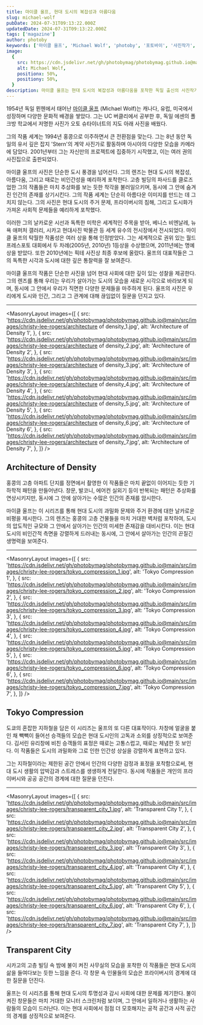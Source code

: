 ```yaml
---
title: 마이클 울프, 현대 도시의 복잡성과 아름다움
slug: michael-wolf
pubDate: 2024-07-31T09:13:22.000Z
updatedDate: 2024-07-31T09:13:22.000Z
tags: ['magazine']
author: photoby
keywords: ['마이클 울프', 'Michael Wolf', 'photoby', '포토바이', '사진작가', 'photography']
image:
  {
    src: https://cdn.jsdelivr.net/gh/photobymag/photobymag.github.io@main/src/images/michael-wolf/tokyo_compression_3.jpg,
    alt: Michael Wolf,
    positionx: 50%,
    positiony: 50%,
  }
description: 마이클 울프는 현대 도시의 복잡성과 아름다움을 포착한 독일 출신의 사진작가다. 그의 대표작 'Architecture of Density', 'Tokyo Compression', 'Transparent City'는 도시의 밀도, 인간 소외, 프라이버시 문제를 예리하게 드러낸다. 울프의 렌즈는 메가시티의 숨겨진 이야기를 포착하며, 우리에게 도시와 인간의 관계에 대해 깊이 있는 성찰을 요구한다.
---
```



1954년 독일 뮌헨에서 태어난 [마이클 울프](https://photomichaelwolf.com/?utm_source=referral&utm_medium=website&utm_campign=photoby_xyz) (Michael Wolf)는 캐나다, 유럽, 미국에서 성장하며 다양한 문화적 배경을 쌓았다.
그는 UC 버클리에서 공부한 후, 독일 에센의 폴크방 학교에서 저명한 사진가 오토 슈타이너트의 지도 아래 사진을 배웠다.

그의 작품 세계는 1994년 홍콩으로 이주하면서 큰 전환점을 맞는다. 그는 8년 동안 독일의 유서 깊은 잡지 'Stern'의 계약 사진가로 활동하며 아시아의 다양한 모습을 카메라에 담았다. 
2001년부터 그는 자신만의 프로젝트에 집중하기 시작했고, 이는 여러 권의 사진집으로 출판되었다.

마이클 울프의 사진은 단순한 도시 풍경을 넘어선다. 그의 렌즈는 현대 도시의 복잡성, 아름다움, 그리고 때로는 비인간성을 예리하게 포착한다. 
고층 빌딩의 파사드를 클로즈업한 그의 작품들은 마치 추상화를 보는 듯한 착각을 불러일으키며, 동시에 그 안에 숨겨진 인간의 존재를 상기시킨다.
그의 작품 세계는 단순히 아름다운 이미지를 만드는 데 그치지 않는다. 그의 사진은 현대 도시의 주거 문제, 프라이버시의 침해, 그리고 도시화가 가져온 사회적 문제들을 예리하게 포착했다.

이러한 그의 날카로운 시선과 독특한 미학은 세계적인 주목을 받아, 베니스 비엔날레, 뉴욕 애퍼처 갤러리, 시카고 현대사진 박물관 등 세계 유수의 전시장에서 전시되었다.
마이클 울프의 탁월한 작품성은 여러 상을 통해 인정받았다. 그는 세계적으로 권위 있는 월드프레스포토 대회에서 두 차례(2005년, 2010년) 1등상을 수상했으며, 2011년에는 명예상을 받았다.
또한 2010년에는 픽테 사진상 최종 후보에 올랐다. 울프의 대표작들은 그의 독특한 시각과 도시에 대한 깊은 통찰력을 잘 보여준다.

마이클 울프의 작품은 단순한 사진을 넘어 현대 사회에 대한 깊이 있는 성찰을 제공한다. 
그의 렌즈를 통해 우리는 우리가 살아가는 도시의 모습을 새로운 시각으로 바라보게 되며, 동시에 그 안에서 우리가 직면한 다양한 문제들을 마주하게 된다. 
울프의 사진은 우리에게 도시와 인간, 그리고 그 관계에 대해 끊임없이 질문을 던지고 있다.

---

<MasonryLayout
  images={[
    {
      src: 'https://cdn.jsdelivr.net/gh/photobymag/photobymag.github.io@main/src/images/christy-lee-rogers/architecture of density_1.jpg',
      alt: 'Architecture of Density 1',
    },
    {
      src: 'https://cdn.jsdelivr.net/gh/photobymag/photobymag.github.io@main/src/images/christy-lee-rogers/architecture of density_2.jpg',
      alt: 'Architecture of Density 2',
    },
    {
      src: 'https://cdn.jsdelivr.net/gh/photobymag/photobymag.github.io@main/src/images/christy-lee-rogers/architecture of density_3.jpg',
      alt: 'Architecture of Density 3',
    },
    {
      src: 'https://cdn.jsdelivr.net/gh/photobymag/photobymag.github.io@main/src/images/christy-lee-rogers/architecture of density_4.jpg',
      alt: 'Architecture of Density 4',
    },
    {
      src: 'https://cdn.jsdelivr.net/gh/photobymag/photobymag.github.io@main/src/images/christy-lee-rogers/architecture of density_5.jpg',
      alt: 'Architecture of Density 5',
    },
    {
      src: 'https://cdn.jsdelivr.net/gh/photobymag/photobymag.github.io@main/src/images/christy-lee-rogers/architecture of density_6.jpg',
      alt: 'Architecture of Density 6',
    },
    {
      src: 'https://cdn.jsdelivr.net/gh/photobymag/photobymag.github.io@main/src/images/christy-lee-rogers/architecture of density_7.jpg',
      alt: 'Architecture of Density 7',
    },
  ]}
/>

## Architecture of Density

홍콩의 고층 아파트 단지를 정면에서 촬영한 이 작품들은 마치 끝없이 이어지는 듯한 기하학적 패턴을 만들어낸다. 
창문, 발코니, 에어컨 실외기 등이 반복되는 패턴은 추상화를 연상시키지만, 동시에 그 안에 살아가는 수많은 인간의 존재를 암시한다.

마이클 울프는 이 시리즈를 통해 현대 도시의 과밀화 문제와 주거 환경에 대한 날카로운 비평을 제시한다.
그의 렌즈는 홍콩의 고층 건물들을 마치 거대한 벽처럼 포착하여, 도시의 압도적인 규모와 그 안에서 살아가는 인간의 미세한 존재감을 대비시킨다. 
이는 현대 도시의 비인간적 측면을 강렬하게 드러내는 동시에, 그 안에서 살아가는 인간의 끈질긴 생명력을 보여준다.

---

<MasonryLayout
  images={[
    {
      src: 'https://cdn.jsdelivr.net/gh/photobymag/photobymag.github.io@main/src/images/christy-lee-rogers/tokyo_compression_1.jpg',
      alt: 'Tokyo Compression 1',
    },
    {
      src: 'https://cdn.jsdelivr.net/gh/photobymag/photobymag.github.io@main/src/images/christy-lee-rogers/tokyo_compression_2.jpg',
      alt: 'Tokyo Compression 2',
    },
    {
      src: 'https://cdn.jsdelivr.net/gh/photobymag/photobymag.github.io@main/src/images/christy-lee-rogers/tokyo_compression_3.jpg',
      alt: 'Tokyo Compression 3',
    },
    {
      src: 'https://cdn.jsdelivr.net/gh/photobymag/photobymag.github.io@main/src/images/christy-lee-rogers/tokyo_compression_4.jpg',
      alt: 'Tokyo Compression 4',
    },
    {
      src: 'https://cdn.jsdelivr.net/gh/photobymag/photobymag.github.io@main/src/images/christy-lee-rogers/tokyo_compression_5.jpg',
      alt: 'Tokyo Compression 5',
    },
    {
      src: 'https://cdn.jsdelivr.net/gh/photobymag/photobymag.github.io@main/src/images/christy-lee-rogers/tokyo_compression_6.jpg',
      alt: 'Tokyo Compression 6',
    },
    {
      src: 'https://cdn.jsdelivr.net/gh/photobymag/photobymag.github.io@main/src/images/christy-lee-rogers/tokyo_compression_7.jpg',
      alt: 'Tokyo Compression 7',
    },
  ]}
/>

## Tokyo Compression

도쿄의 혼잡한 지하철을 담은 이 시리즈는 울프의 또 다른 대표작이다. 
차창에 얼굴을 붙인 채 빽빽이 들어선 승객들의 모습은 현대 도시인의 고독과 소외를 상징적으로 보여준다. 
김서린 유리창에 비친 승객들의 표정은 때로는 고통스럽고, 때로는 체념한 듯 보인다.
이 작품들은 도시의 과밀화와 그로 인한 인간성 상실을 강렬하게 표현하고 있다. 

그는 지하철이라는 제한된 공간 안에서 인간의 다양한 감정과 표정을 포착함으로써, 현대 도시 생활의 압박감과 스트레스를 생생하게 전달한다. 
동시에 작품들은 개인의 프라이버시와 공공 공간의 경계에 대한 질문을 던진다.

---

<MasonryLayout
  images={[
    {
      src: 'https://cdn.jsdelivr.net/gh/photobymag/photobymag.github.io@main/src/images/christy-lee-rogers/transparent_city_1.jpg',
      alt: 'Transparent City 1',
    },
    {
      src: 'https://cdn.jsdelivr.net/gh/photobymag/photobymag.github.io@main/src/images/christy-lee-rogers/transparent_city_2.jpg',
      alt: 'Transparent City 2',
    },
    {
      src: 'https://cdn.jsdelivr.net/gh/photobymag/photobymag.github.io@main/src/images/christy-lee-rogers/transparent_city_3.jpg',
      alt: 'Transparent City 3',
    },
    {
      src: 'https://cdn.jsdelivr.net/gh/photobymag/photobymag.github.io@main/src/images/christy-lee-rogers/transparent_city_4.jpg',
      alt: 'Transparent City 4',
    },
    {
      src: 'https://cdn.jsdelivr.net/gh/photobymag/photobymag.github.io@main/src/images/christy-lee-rogers/transparent_city_5.jpg',
      alt: 'Transparent City 5',
    },
    {
      src: 'https://cdn.jsdelivr.net/gh/photobymag/photobymag.github.io@main/src/images/christy-lee-rogers/transparent_city_6.jpg',
      alt: 'Transparent City 6',
    },
    {
      src: 'https://cdn.jsdelivr.net/gh/photobymag/photobymag.github.io@main/src/images/christy-lee-rogers/transparent_city_7.jpg',
      alt: 'Transparent City 7',
    },
  ]}
/>

## Transparent City

시카고의 고층 빌딩 속 밤에 불이 켜진 사무실의 모습을 포착한 이 작품들은 현대 도시의 삶을 들여다보는 듯한 느낌을 준다. 
각 창문 속 인물들의 모습은 프라이버시의 경계에 대한 질문을 던진다.

울프는 이 시리즈를 통해 현대 도시의 투명성과 감시 사회에 대한 문제를 제기한다. 
불이 켜진 창문들은 마치 거대한 모니터 스크린처럼 보이며, 그 안에서 일하거나 생활하는 사람들의 모습이 드러난다. 
이는 현대 사회에서 점점 더 모호해지는 공적 공간과 사적 공간의 경계를 상징적으로 보여준다.